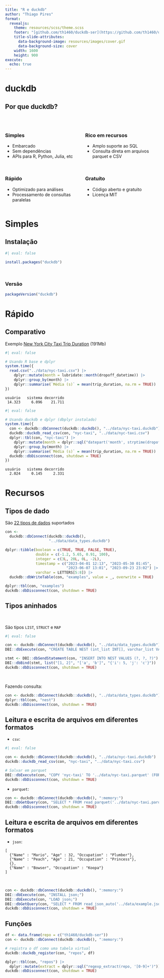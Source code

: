 ```yaml
---
title: "R e duckdb"
author: "Thiago Pires"
format: 
  revealjs:
    theme: resources/scss/theme.scss
    footer: "[github.com/th1460/duckdb-ser](https://github.com/th1460/duckdb-ser)"
    title-slide-attributes:
      data-background-image: resources/images/cover.gif
      data-background-size: cover
    width: 1600
    height: 900
execute: 
  echo: true
---
```


# duckdb {background-color="#e8f4f8"}

## Por que duckdb?

\

:::: columns 
::: {.column width="50%"}

### Simples

- Embarcado
- Sem dependências
- APIs para R, Python, Julia, etc

\

### Rápido

- Optimizado para análises
- Processamento de consultas paralelas

:::
::: {.column width="50%"}

### Rico em recursos

- Amplo suporte ao SQL
- Consulta direta em arquivos parquet e CSV

\

### Gratuíto

- Código aberto e gratuito
- Licença MIT

:::
::::

# Simples {background-color="#e8f4f8"}

## Instalação

```r
#| eval: false

install.packages("duckdb") 
```

\

### Versão

```r
packageVersion("duckdb")
```

# Rápido {background-color="#e8f4f8"}

## Comparativo

Exemplo [New York City Taxi Trip Duration](https://www.kaggle.com/competitions/nyc-taxi-trip-duration/data) (191Mb)

```r
#| eval: false

# Usando R base e dplyr 
system.time({
  read.csv("../data/nyc-taxi.csv") |>
    dplyr::mutate(month = lubridate::month(dropoff_datetime)) |>
    dplyr::group_by(month) |>
    dplyr::summarise(`Média (s)` = mean(trip_duration, na.rm = TRUE))
})
```

```
usuário   sistema decorrido 
 14.323     6.096    21.711 
```

```r
#| eval: false

# Usando duckdb e dplyr (dbplyr instalado)
system.time({
  con <- duckdb::dbConnect(duckdb::duckdb(), "../data/nyc-taxi.duckdb")
  duckdb::duckdb_read_csv(con, "nyc-taxi", "../data/nyc-taxi.csv")
  dplyr::tbl(con, "nyc-taxi") |>
    dplyr::mutate(month = dplyr::sql("datepart('month', strptime(dropoff_datetime, '%Y-%m-%d %H:%M:%S'))")) |>
    dplyr::group_by(month) |>
    dplyr::summarise(`Média (s)` = mean(trip_duration, na.rm = TRUE))
  duckdb::dbDisconnect(con, shutdown = TRUE)
})
```

```
usuário   sistema decorrido 
  2.024     0.145     2.331
```

# Recursos {background-color="#e8f4f8"}

## Tipos de dado

São [22 tipos de dados](https://duckdb.org/docs/sql/data_types/overview) suportados

```r
con <- 
  duckdb::dbConnect(duckdb::duckdb(), 
                    "../data/data_types.duckdb")

dplyr::tibble(boolean = c(TRUE, TRUE, FALSE, TRUE),
              double = c(-1.2, 5.65, 0.91, 100),
              integer = c(3L, 20L, 0L, -2L),
              timestamp = c("2023-04-01 12:13", "2023-05-30 01:45", 
                            "2023-06-07 13:01", "2023-09-23 23:02") |> lubridate::ymd_hm(),
              varchar = LETTERS[5:8]) |>
  duckdb::dbWriteTable(con, "examples", value = _, overwrite = TRUE)

dplyr::tbl(con, "examples")
duckdb::dbDisconnect(con, shutdown = TRUE)
```

## Tipos aninhados

\

São tipos `LIST`, `STRUCT` e `MAP`

```r
#| eval: false

con <- duckdb::dbConnect(duckdb::duckdb(), "../data/data_types.duckdb")
DBI::dbExecute(con, "CREATE TABLE NEST (int_list INT[], varchar_list VARCHAR[], struct STRUCT(i INT, j VARCHAR))")

stmt <- DBI::dbSendStatement(con, "INSERT INTO NEST VALUES (?, ?, ?)")
DBI::dbBind(stmt, list("[1, 2]", "['a', 'b']", "{'i': 5, 'j': 'c'}"))
duckdb::dbDisconnect(con, shutdown = TRUE)
```

\

Fazendo consulta:

```r
con <- duckdb::dbConnect(duckdb::duckdb(), "../data/data_types.duckdb")
dplyr::tbl(con, "nest")
duckdb::dbDisconnect(con, shutdown = TRUE)
```

## Leitura e escrita de arquivos em diferentes formatos

- `csv`:

```r
#| eval: false

con <- duckdb::dbConnect(duckdb::duckdb(), "../data/nyc-taxi.duckdb")
duckdb::duckdb_read_csv(con, "nyc-taxi", "../data/nyc-taxi.csv")

# Salvar em parquet
DBI::dbExecute(con, "COPY 'nyc-taxi' TO '../data/nyc-taxi.parquet' (FORMAT PARQUET);")
duckdb::dbDisconnect(con, shutdown = TRUE)
```

- `parquet`:

```r
con <- duckdb::dbConnect(duckdb::duckdb(), ":memory:")
DBI::dbGetQuery(con, "SELECT * FROM read_parquet('../data/nyc-taxi.parquet') LIMIT 2;") |> dplyr::as_tibble()
duckdb::dbDisconnect(con, shutdown = TRUE)
```


## Leitura e escrita de arquivos em diferentes formatos

- `json`:

```
[
  {"Name" : "Mario", "Age" : 32, "Occupation" : "Plumber"}, 
  {"Name" : "Peach", "Age" : 21, "Occupation" : "Princess"},
  {},
  {"Name" : "Bowser", "Occupation" : "Koopa"}
]
```

\

```r
con <- duckdb::dbConnect(duckdb::duckdb(), ":memory:")
DBI::dbExecute(con, "INSTALL json;")
DBI::dbExecute(con, "LOAD json;")
DBI::dbGetQuery(con, "SELECT * FROM read_json_auto('../data/example.json')")
duckdb::dbDisconnect(con, shutdown = TRUE)
```


## Funções

```r
df <- data.frame(repo = c("th1460/duckdb-ser"))
con <- duckdb::dbConnect(duckdb::duckdb(), ":memory:")

# registra o df como uma tabela virtual
duckdb::duckdb_register(con, "repos", df) 

dplyr::tbl(con, "repos") |>
  dplyr::mutate(extract = dplyr::sql("regexp_extract(repo, '[0-9]+')"))
duckdb::dbDisconnect(con, shutdown = TRUE)
```